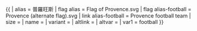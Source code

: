 {{ {{{1<noinclude>|country showdata</noinclude>}}}
| alias = 普羅旺斯
| flag alias = Flag of Provence.svg
| flag alias-football = Provence (alternate flag).svg
| link alias-football = Provence football team
| size = {{{size|}}}
| name = {{{name|}}}
| variant = {{{variant|}}}
| altlink = {{{altlink|}}}
| altvar = {{{altvar|}}}
<noinclude>
| var1 = football
</noinclude>
}}